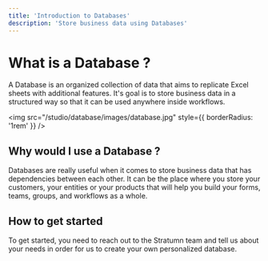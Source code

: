 ```yaml
---
title: 'Introduction to Databases'
description: 'Store business data using Databases'
---
```


# What is a Database ?

A Database is an organized collection of data that aims to replicate Excel sheets with additional features. It's goal is to store business data in a structured way so that it can be used anywhere inside workflows.

<img
  src="/studio/database/images/database.jpg"
  style={{ borderRadius: '1rem' }}
/>

## Why would I use a Database ?

Databases are really useful when it comes to store business data that has dependencies between each other. It can be the place where you store your customers, your entities or your products that will help you build your forms, teams, groups, and workflows as a whole.

## How to get started

To get started, you need to reach out to the Stratumn team and tell us about your needs in order for us to create your own personalized database.
